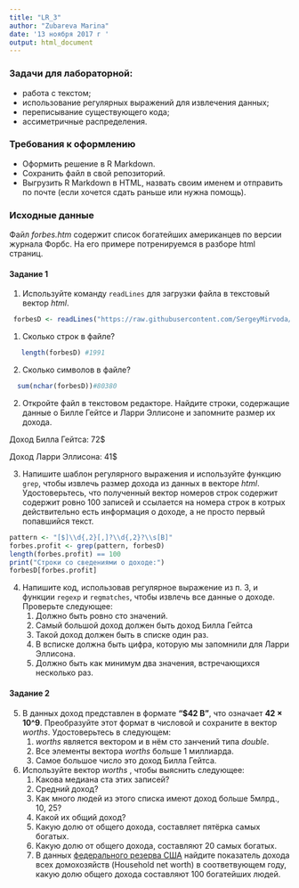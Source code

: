 ```yaml
---
title: "LR_3"
author: "Zubareva Marina"
date: '13 ноября 2017 г '
output: html_document
---
```


### Задачи для лабораторной: 
* работа с текстом;
* использование регулярных выражений для извлечения данных;
* переписывание существующего кода;
* ассиметричные распределения.

### Требования к оформлению
* Оформить решение в R Markdown. 
* Сохранить файл в свой репозиторий.
* Выгрузить R Markdown в HTML, назвать своим именем и отправить по почте (если хочется сдать раньше или нужна помощь).

### Исходные данные
Файл _forbes.htm_ содержит список богатейших американцев по версии журнала Форбс.
На его примере потренируемся в разборе html страниц.

#### Задание 1
1. Используйте команду ``readLines`` для загрузки файла в текстовый вектор _html_.

```r
 forbesD <- readLines("https://raw.githubusercontent.com/SergeyMirvoda/MD-DA-2017/master/data/forbes.htm")
```
   1) Сколько строк в файле?
```r
   length(forbesD) #1991
```
   2) Сколько символов в файле?
```r
  sum(nchar(forbesD))#80380
```
  
2. Откройте файл в текстовом редакторе. Найдите строки, содержащие данные о Билле Гейтсе и Ларри Эллисоне и запомните размер их дохода.

Доход Билла Гейтса: 72$

Доход Ларри Эллисона: 41$

3. Напишите шаблон регулярного выражения и используйте функцию ``grep``, чтобы извлечь размер дохода из данных в векторе _html_.
Удостоверьтесь, что полученный вектор номеров строк содержит содержит ровно 100 записей и ссылается на номера строк в котрых действительно есть
информация о доходе, а не просто первый попавшийся текст.
```r
pattern <- "[$]\\d{,2}[,]?\\d{,2}?\\s[B]"
forbes.profit <- grep(pattern, forbesD)
length(forbes.profit) == 100
print("Строки со сведениями о доходе:")
forbesD[forbes.profit]
```
4. Напишите код, использовав регулярное выражение из п. 3, и функции ``regexp`` и ``regmatches``, чтобы извлечь все данные о доходе.
Проверьте следующее:
   1. Должно быть ровно сто значений.
   2. Самый большой доход должен быть доход Билла Гейтса
   3. Такой доход должен быть в списке один раз.
   4. В всписке должна быть цифра, которую мы запомнили для Ларри Эллисона.
   5. Должно быть как минимум два значения, встречающихся несколько раз.

#### Задание 2
5. В данных доход представлен в формате **"$42 B"**, что означает **42 × 10^9**.
Преобразуйте этот формат в числовой и сохраните в вектор _worths_. Удостоверьтесь в следующем:
   1. _worths_ является вектором и в нём сто занчений типа _double_.
   2. Все элементы вектора _worths_ больше 1 миллиарда.
   3. Самое большое число это доход Билла Гейтса.
6. Используйте вектор _worths_ , чтобы выяснить следующее:
   1. Какова медиана ста этих записей?
   2. Средний доход?
   3. Как много людей из этого списка имеют доход больше 5млрд., 10, 25? 
   1. Какой их общий доход?
   2. Какую долю от общего дохода, составляет пятёрка самых богатых.
   3. Какую долю от общего дохода, составляют 20 самых богатых.
   4. В данных [федерального резерва США](https://www.federalreserve.gov/releases/z1/current/z1.pdf) найдите
   показатель дохода всех домохозяйств (Household net worth) в соответвующем году, какую долю
   общего дохода составляют 100 богатейших людей. 

